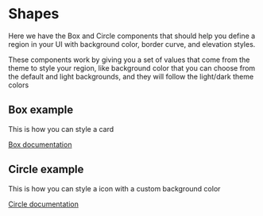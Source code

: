 
<Meta title='Components/Shape/Intro' />

# Shapes

Here we have the Box and Circle components that should help you define a region in your UI with background color, border curve, and elevation styles.

These components work by giving you a set of values that come from the theme to style your region, like background color that you can choose from the default and light backgrounds, and they will follow the light/dark theme colors

## Box example

This is how you can style a card

<Canvas>
  <Story id='components-shape-box--card' name='Card' />
</Canvas>

[Box documentation](/docs/components-shape-box--default)

## Circle example

This is how you can style a icon with a custom background color

<Canvas>
  <Story id='components-shape-circle--circular-icon-shape' />
</Canvas>

[Circle documentation](/docs/components-shape-circle--default)
